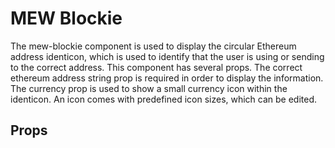 
# MEW Blockie

The mew-blockie component is used to display the circular Ethereum address identicon,
which is used to identify that the user is using or sending to the correct address. This component has several props. The correct ethereum address string prop is required in order to display the information. The currency prop is used to show a small currency icon within the identicon.
An icon comes with predefined icon sizes, which can be edited.

## Props

<Props of={MewBlockie} />
<Preview>
  <Story id='mewblockie--mew-blockie' />
</Preview>
